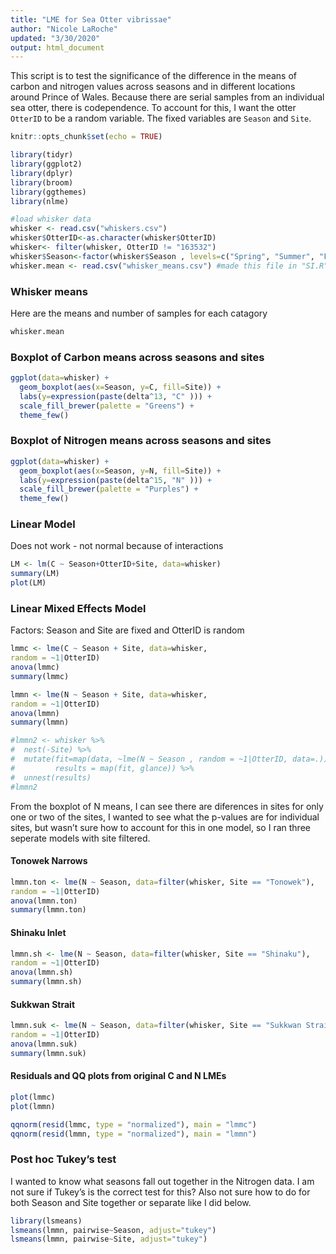```yaml
---
title: "LME for Sea Otter vibrissae"
author: "Nicole LaRoche"
updated: "3/30/2020"
output: html_document
---
```


This script is to test the significance of the difference in the means of carbon and nitrogen values across seasons and in different locations around Prince of Wales. Because there are serial samples from an individual sea otter, there is codependence. To account for this, I want the otter `OtterID` to be a random variable. The fixed variables are `Season` and `Site`.

```r
knitr::opts_chunk$set(echo = TRUE)
```

```r
library(tidyr)
library(ggplot2)
library(dplyr)
library(broom)
library(ggthemes)
library(nlme)

#load whisker data
whisker <- read.csv("whiskers.csv")
whisker$OtterID<-as.character(whisker$OtterID)
whisker<- filter(whisker, OtterID != "163532")
whisker$Season<-factor(whisker$Season , levels=c("Spring", "Summer", "Fall", "Winter"))
whisker.mean <- read.csv("whisker_means.csv") #made this file in "SI.R"
```

### Whisker means

Here are the means and number of samples for each catagory

```r
whisker.mean
```


### Boxplot of Carbon means across seasons and sites

```r
ggplot(data=whisker) +
  geom_boxplot(aes(x=Season, y=C, fill=Site)) +
  labs(y=expression(paste(delta^13, "C" ))) +
  scale_fill_brewer(palette = "Greens") +
  theme_few()
```

### Boxplot of Nitrogen means across seasons and sites

```r
ggplot(data=whisker) +
  geom_boxplot(aes(x=Season, y=N, fill=Site)) +
  labs(y=expression(paste(delta^15, "N" ))) +
  scale_fill_brewer(palette = "Purples") +
  theme_few()
```


### Linear Model

Does not work - not normal because of interactions


```r
LM <- lm(C ~ Season+OtterID+Site, data=whisker)
summary(LM)
plot(LM)
```

### Linear Mixed Effects Model

Factors: Season and Site are fixed and OtterID is random

```r
lmmc <- lme(C ~ Season + Site, data=whisker,
random = ~1|OtterID)
anova(lmmc)
summary(lmmc)
```

```r
lmmn <- lme(N ~ Season + Site, data=whisker,
random = ~1|OtterID)
anova(lmmn)
summary(lmmn)
```
```r
#lmmn2 <- whisker %>%
#  nest(-Site) %>%
#  mutate(fit=map(data, ~lme(N ~ Season , random = ~1|OtterID, data=.)),
#         results = map(fit, glance)) %>%
#  unnest(results)
#lmmn2

```

From the boxplot of N means, I can see there are diferences in sites for only one or two of the sites, I wanted to see what the p-values are for individual sites, but wasn't sure how to account for this in one model, so I ran three seperate models with site filtered.

#### Tonowek Narrows

```r
lmmn.ton <- lme(N ~ Season, data=filter(whisker, Site == "Tonowek"),
random = ~1|OtterID)
anova(lmmn.ton)
summary(lmmn.ton)
```


#### Shinaku Inlet

```r
lmmn.sh <- lme(N ~ Season, data=filter(whisker, Site == "Shinaku"),
random = ~1|OtterID)
anova(lmmn.sh)
summary(lmmn.sh)
```


#### Sukkwan Strait

```r
lmmn.suk <- lme(N ~ Season, data=filter(whisker, Site == "Sukkwan Strait"),
random = ~1|OtterID)
anova(lmmn.suk)
summary(lmmn.suk)
```

#### Residuals and QQ plots from original C and N LMEs

```r
plot(lmmc)
plot(lmmn)
```

```r
qqnorm(resid(lmmc, type = "normalized"), main = "lmmc")
qqnorm(resid(lmmn, type = "normalized"), main = "lmmn")
```

### Post hoc Tukey's test

I wanted to know what seasons fall out together in the Nitrogen data. I am not sure if Tukey's is the correct test for this? Also not sure how to do for both Season and Site together or separate like I did below.


```r
library(lsmeans)
lsmeans(lmmn, pairwise~Season, adjust="tukey")
lsmeans(lmmn, pairwise~Site, adjust="tukey")
```

